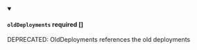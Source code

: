 
<details className="config-field" data-expandable="false" open>
<summary>

#### `oldDeployments` <span class="config-field-required" data-required="false">required</span> <span class="config-field-type">[]</span> <span class="config-field-default"></span>

DEPRECATED: OldDeployments references the old deployments

</summary>



</details>
